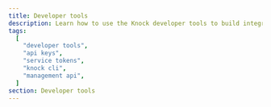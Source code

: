 ```yaml
---
title: Developer tools
description: Learn how to use the Knock developer tools to build integrations and automate workflows.
tags:
  [
    "developer tools",
    "api keys",
    "service tokens",
    "knock cli",
    "management api",
  ]
section: Developer tools
---
```


<ResponsiveThreeColumn>
  <ContentCard
    title="CLI"
    description="Work with your Knock resources right from the terminal."
    href="/developer-tools/knock-cli"
    icon={"Terminal"}
  />
  <ContentCard
    title="mAPI"
    description="A programmatic way to interact with the resources you create and manage in your Knock dashboard."
    href="/developer-tools/management-api"
    icon={"Landmark"}
  />
  <ContentCard
    title="SDKs"
    description="Integrate a complete notification engine to your product with a REST-ful API."
    href="/developer-tools/sdks"
    icon={"Package"}
  />
</ResponsiveThreeColumn>
<OverviewSectionContainer>
  <OverviewSectionHeader
    title="Frontend SDKs"
    href="/developer-tools/sdks"
    id="frontend-sdks"
  />
  <OverviewSectionContent gap="6" display="flex" flexDirection="column">
    <ResponsiveThreeColumn>
      <ContentCard
        title="React"
        description="Build real-time in-app notifications in React applications using our SDK."
        href="/in-app-ui/react/overview"
        icon={"React"}
      />
      <ContentCard
        title="JavaScript"
        description="Build in-app notifications for JavaScript websites and applications."
        href="/in-app-ui/javascript/overview"
        icon={"Javascript"}
      />
      <ContentCard
        title="Angular"
        description="Build real-time in-app notifications in Angular applications using our SDK."
        href="/in-app-ui/angular/overview"
        icon={"Angular"}
      />
    </ResponsiveThreeColumn>
    <ResponsiveThreeColumn>
      <ContentCard
        title="iOS"
        description="Create in-app notifications for iOS apps using our native SDK."
        href="/in-app-ui/ios/overview"
        icon={"Ios"}
      />
      <ContentCard
        title="Android"
        description="Build in-app notifications for Android applications with our native SDK."
        href="/in-app-ui/android/overview"
        icon={"Android"}
      />
      <ContentCard
        title="React Native"
        description="Create real-time in-app notifications in React Native apps using our SDK."
        href="/in-app-ui/react-native/overview"
        icon={"React"}
      />
    </ResponsiveThreeColumn>
  </OverviewSectionContent>
</OverviewSectionContainer>

<OverviewSectionContainer>
  <OverviewSectionHeader title="Developer community" id="developer-community" />
  <OverviewSectionContent gap="6">
    <ResponsiveTwoColumn>
      <ContentCard
        title="YouTube"
        description="Watch tutorials and demos of how to build orchestrate customer and product messaging systems with Knock."
        href="https://www.youtube.com/@knocklabs"
        icon={"YoutubeColor"}
        newTab
      />
      <ContentCard
        title="Blog"
        description="Articles on how to use Knock to build integrations and automate workflows."
        href="https://knock.app/blog"
        icon={"Logo"}
        newTab
      />
    </ResponsiveTwoColumn>
  </OverviewSectionContent>
</OverviewSectionContainer>
<Box mt="24" />
